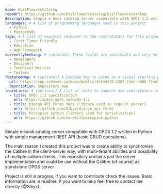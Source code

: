 ```yaml
---
name: EvilFlowersCatalog
repoUrl: https://github.com/EvilFlowersCatalog/EvilFlowersCatalog
description: Simple e-book catalog server compatible with OPDS 1.2 written in Python with simple management REST API (basic CRUD operations).
languages: # A list of programming languages used in this project
  - Python
  - PostgreSQL
tags: # A list of keywords relevant to the contributors for this project
  - First Timer Friendly
  - Education
  - Web Framework
currentlySeeking: # (optional) These fields are searchable and very helpful for contributors to match well with your project
  - Developers
  - Designers
  - Technical Writers
  - Testers
featuredMap: # (optional) A CodeSee Map to serve as a visual starting point for contributors
  url: https://app.codesee.io/maps/public/2efe4d70-2287-11ec-b30b-77ee297ccc10
  description: Repository map
learnLinks: # (optional) A list of links to support new contributors in learning about your project and tech stack and culture / community
  - title: OPDS 1.2 specification
    url: https://specs.opds.io/opds-1.2
  - title: Django API Forms docs (library used as request parser)
    url: https://github.com/Sibyx/django_api_forms
  - title: Porcupine python (library used for serialisation)
  	url: https://github.com/zurek11/porcupine-python
---
```


<!-- Divide your content into sections using our handy shortcodes. Each section is optional -->

<Overview>

Simple e-book catalog server compatible with OPDS 1.2 written in Python with simple management REST API
(basic CRUD operations).

The main reason I created this project was to create ability to synchronise the Calibre in the client-server way, with
multi-tenant abilities and possibility of multiple calibre clients. This repository contains just the server
implementation and could be use without the Calibre (of course) as standalone OPDS server.

</Overview>

<Contributing>

Project is still in progres, if you want to contribute check the issues. Basic information are in readme, if you want
to help feel free to contact me directly (@Sibyx).

</Contributing>
